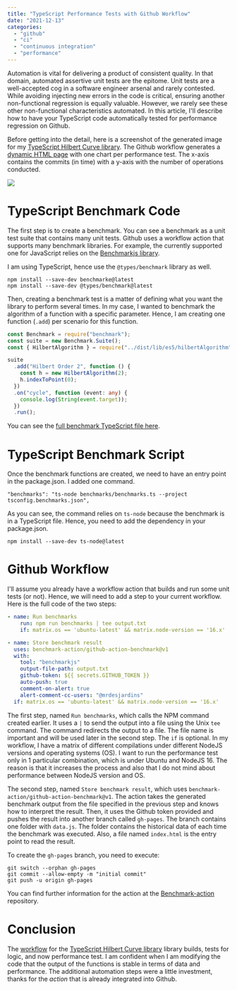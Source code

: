 ```yaml
---
title: "TypeScript Performance Tests with Github Workflow"
date: "2021-12-13"
categories:
  - "github"
  - "ci"
  - "continuous integration"
  - "performance"
---
```


Automation is vital for delivering a product of consistent quality. In that domain, automated assertive unit tests are the epitome. Unit tests are a well-accepted cog in a software engineer arsenal and rarely contested. While avoiding injecting new errors in the code is critical, ensuring another non-functional regression is equally valuable. However, we rarely see these other non-functional characteristics automated. In this article, I'll describe how to have your TypeScript code automatically tested for performance regression on Github.

Before getting into the detail, here is a screenshot of the generated image for my [TypeScript Hilbert Curve library](https://github.com/MrDesjardins/hilbert-curve-ts). The Github workflow generates a [dynamic HTML page](https://mrdesjardins.github.io/hilbert-curve-ts/dev/bench/) with one chart per performance test. The x-axis contains the commits (in time) with a y-axis with the number of operations conducted.

![](./images/benchmark-hilbert-ts.png)

# TypeScript Benchmark Code

The first step is to create a benchmark. You can see a benchmark as a unit test suite that contains many unit tests. Github uses a workflow action that supports many benchmark libraries. For example, the currently supported one for JavaScript relies on the [Benchmarkjs library](https://benchmarkjs.com/).

I am using TypeScript, hence use the `@types/benchmark` library as well. 

``` 
npm install --save-dev benchmarke@latest
npm install --save-dev @types/benchmark@latest
```

Then, creating a benchmark test is a matter of defining what you want the library to perform several times. In my case, I wanted to benchmark the algorithm of a function with a specific parameter. Hence, I am creating one function (`.add`) per scenario for this function.

```ts
const Benchmark = require("benchmark");
const suite = new Benchmark.Suite();
const { HilbertAlgorithm } = require("../dist/lib/es5/hilbertAlgorithm");

suite
  .add("Hilbert Order 2", function () {
    const h = new HilbertAlgorithm(2);
    h.indexToPoint(0);
  })
  .on("cycle", function (event: any) {
    console.log(String(event.target));
  })
  .run();
``` 

You can see the [full benchmark TypeScript file here](https://github.com/MrDesjardins/hilbert-curve-ts/blob/master/benchmarks/benchmarks.ts).

# TypeScript Benchmark Script

Once the benchmark functions are created, we need to have an entry point in the package.json. I added one command.

```
"benchmarks": "ts-node benchmarks/benchmarks.ts --project tsconfig.benchmarks.json",
```

As you can see, the command relies on `ts-node` because the benchmark is in a TypeScript file. Hence, you need to add the dependency in your package.json.

``` 
npm install --save-dev ts-node@latest
```

# Github Workflow

I'll assume you already have a workflow action that builds and run some unit tests (or not). Hence, we will need to add a step to your current workflow. Here is the full code of the two steps:

```yaml
- name: Run benchmarks
    run: npm run benchmarks | tee output.txt
    if: matrix.os == 'ubuntu-latest' && matrix.node-version == '16.x'

- name: Store benchmark result
  uses: benchmark-action/github-action-benchmark@v1
  with:
    tool: "benchmarkjs"
    output-file-path: output.txt
    github-token: ${{ secrets.GITHUB_TOKEN }}
    auto-push: true
    comment-on-alert: true
    alert-comment-cc-users: "@mrdesjardins"
  if: matrix.os == 'ubuntu-latest' && matrix.node-version == '16.x'
``` 

The first step, named `Run benchmarks`, which calls the NPM command created earlier. It uses a `|` to send the output into a file using the Unix `tee` command. The command redirects the output to a file. The file name is important and will be used later in the second step. The `if` is optional. In my workflow, I have a matrix of different compilations under different NodeJS versions and operating systems (OS). I want to run the performance test only in 1 particular combination, which is under Ubuntu and NodeJS 16. The reason is that it increases the process and also that I do not mind about performance between NodeJS version and OS.

The second step, named `Store benchmark result`, which uses `benchmark-action/github-action-benchmark@v1`. The action takes the generated benchmark output from the file specified in the previous step and knows how to interpret the result. Then, it uses the Github token provided and pushes the result into another branch called `gh-pages`. The branch contains one folder with `data.js`. The folder contains the historical data of each time the benchmark was executed. Also, a file named `index.html` is the entry point to read the result. 

To create the `gh-pages` branch, you need to execute:

``` 
git switch --orphan gh-pages
git commit --allow-empty -m "initial commit"
git push -u origin gh-pages
``` 

You can find further information for the action at the [Benchmark-action](https://github.com/benchmark-action/github-action-benchmark) repository.

# Conclusion

The [workflow](https://github.com/MrDesjardins/hilbert-curve-ts/blob/master/.github/workflows/action.yml) for the [TypeScript Hilbert Curve library](https://github.com/MrDesjardins/hilbert-curve-ts) library builds, tests for logic, and now performance test. I am confident when I am modifying the code that the output of the functions is stable in terms of data and performance. The additional automation steps were a little investment, thanks for the _action_  that is already integrated into Github.